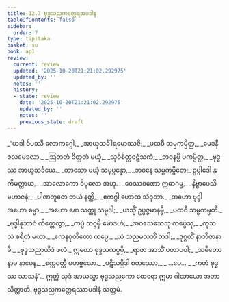 ```yaml
---
title: 12.7 ဗုဒ္ဓသညကတ္ထေရအပဒါန
tableOfContents: false
sidebar:
  order: 7
type: tipitaka
basket: su
book: ap1
review:
  current: review
  updated: '2025-10-20T21:21:02.292975'
  updated_by: ''
  notes: ''
  history:
  - state: review
    date: '2025-10-20T21:21:02.292975'
    updated_by: ''
    notes: ''
    previous_state: draft
---
```



<DynamicBreadcrumb />


<ReviewStatus review={frontmatter.review} showDetails={true} />

<HypothesisAnnotation frontmatter={frontmatter} />

<Division number="57" book="ap1" e="ch" v="20" p="166">

<Paragraph number="2009" type="verses" book="ap1">
_“ယဒါ ဝိပဿီ လောကဂ္ဂေါ,_  
_အာယုသင်္ခါရမောဿဇိ;_  
_ပထဝီ သမ္ပကမ္ပိတ္ထ,_  
_မေဒနီ ဇလမေခလာ._  

</Paragraph>

</Division>
<Division number="58" book="ap1" e="ch" v="20" p="166">

<Paragraph number="2010" type="verses" book="ap1">
_ဩတတံ ဝိတ္ထတံ မယှံ,_  
_သုဝိစိတ္တဝဋံသကံ;_  
_ဘဝနမ္ပိ ပကမ္ပိတ္ထ,_  
_ဗုဒ္ဓဿ အာယုသင်္ခယေ._  

</Paragraph>

</Division>
<Division number="59" book="ap1" e="ch" v="20" p="166">

<Paragraph number="2011" type="verses" book="ap1">
_တာသော မယှံ သမုပ္ပန္နော,_  
_ဘဝနေ သမ္ပကမ္ပိတေ;_  
ဥပ္ပါဒေါ နု ကိမတ္ထာယ,_  
_အာလောကော ဝိပုလော အဟု._  

</Paragraph>

</Division>
<Division number="60" book="ap1" e="ch" v="20" p="166">

<Paragraph number="2012" type="verses" book="ap1">
_ဝေဿဝဏော ဣဓာဂမ္မ,_  
_နိဗ္ဗာပေသိ မဟာဇနံ;_  
_ပါဏဘူတေ ဘယံ နတ္ထိ,_  
_ဧကဂ္ဂါ ဟောထ သံဝုတာ._  

</Paragraph>

</Division>
<Division number="61" book="ap1" e="ch" v="20" p="166">

<Paragraph number="2013" type="verses" book="ap1">
_အဟော ဗုဒ္ဓါ အဟော ဓမ္မာ,_  
_အဟော နော သတ္ထု သမ္ပဒါ;_  
_ယသ္မိံ ဥပ္ပဇ္ဇမာနမှိ,_  
_ပထဝီ သမ္ပကမ္ပတိ._  

</Paragraph>

</Division>
<Division number="62" book="ap1" e="ch" v="20" p="166">

<Paragraph number="2014" type="verses" book="ap1">
_ဗုဒ္ဓါနုဘာဝံ ကိတ္တေတွာ,_  
_ကပ္ပံ သဂ္ဂမှိ မောဒဟံ;_  
_အဝသေသေသု ကပ္ပေသု,_  
_ကုသလံ စရိတံ မယာ._  

</Paragraph>

</Division>
<Division number="63" book="ap1" e="ch" v="20" p="166">

<Paragraph number="2015" type="verses" book="ap1">
_ဧကနဝုတိတော ကပ္ပေ,_  
_ယံ သညမလဘိံ တဒါ;_  
_ဒုဂ္ဂတိံ နာဘိဇာနာမိ,_  
_ဗုဒ္ဓသညာယိဒံ ဖလံ._  

</Paragraph>

</Division>
<Division number="64" book="ap1" e="ch" v="20" p="167">

<Paragraph number="2016" type="verses" book="ap1">
ဣတော စုဒ္ဒသကပ္ပမှိ,_  
_ရာဇာ အာသိံ ပတာပဝါ;_  
_သမိတော နာမ နာမေန,_  
_စက္ကဝတ္တီ မဟဗ္ဗလော._  

</Paragraph>

</Division>
<Division number="65" book="ap1" e="ch" v="20" p="167">

<Paragraph number="2017" type="verses" book="ap1">
_ပဋိသမ္ဘိဒါ စတဿော,_  
_ …ပေ… _  
_ကတံ ဗုဒ္ဓဿ သာသနံ”._  

</Paragraph>

<Paragraph number="2018" book="ap1">
ဣတ္ထံ သုဒံ အာယသ္မာ ဗုဒ္ဓသညကော ထေရော ဣမာ ဂါထာယော အဘာသိတ္ထာတိ.

</Paragraph>
</Division>

<Paragraph number="2019" type="center" book="ap1">
ဗုဒ္ဓသညကတ္ထေရဿာပဒါနံ သတ္တမံ.
</Paragraph>
